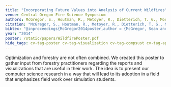 ```yaml
---
title: "Incorporating Future Values into Analysis of Current Wildfires"
venue: Central Oregon Fire Science Symposium
authors: McGregor, S., Houtman, R., Metoyer, R., Dietterich, T. G., Montgomery, C., & Crowley M.
citation: "McGregor, S., Houtman, R., Metoyer, R., Dietterich, T. G., Montgomery, C., & Crowley M. (2014). Incorporating Future Values into Analysis of Current Wildfires. In Central Oregon Fire Science Symposium."
bibtex: "@inproceedings{McGregor2014poster,author = {McGregor, Sean and Houtman, Rachel and Metoyer, Ronald and Dietterich, Thomas G and Montgomery, Claire and Crowley, Mark},booktitle = {Central Oregon Fire Science Symposium},title = {{Incorporating Future Values into Analysis of Current Wildfires}},year = {2014}}"
year: "2014"
poster: /static/papers/WildfirePoster.pdf
hide_tags: cv-tag-poster cv-tag-visualization cv-tag-compsust cv-tag-application cv-tag-safety
---
```

Optimization and forestry are not often combined. We created this poster to gather input from forestry practitioners regarding the reports and visualizations that are useful in their work. The idea is to present our computer science research in a way that will lead to its adoption in a field that emphasizes field work over simulation students.